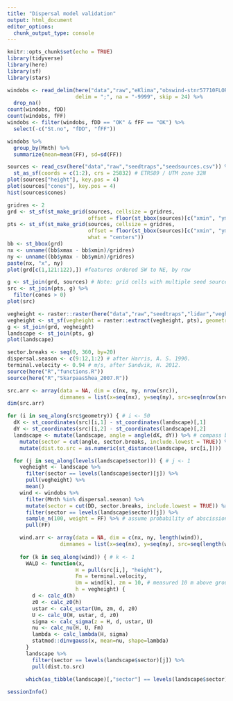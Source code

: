 ```yaml
---
title: "Dispersal model validation"
output: html_document 
editor_options: 
  chunk_output_type: console
---
```


```r
knitr::opts_chunk$set(echo = TRUE)
library(tidyverse)
library(here)
library(sf)
library(stars)
```

```r
windobs <- read_delim(here("data","raw","eKlima","obswind-stnr57710FLORO-20190604.txt"), 
                      delim = ";", na = "-9999", skip = 24) %>% 
  drop_na()
count(windobs, fDD)
count(windobs, fFF)
windobs <- filter(windobs, fDD == "OK" & fFF == "OK") %>% 
  select(-c("St.no", "fDD", "fFF"))

windobs %>% 
  group_by(Mnth) %>% 
  summarize(mean=mean(FF), sd=sd(FF))
```

```r
sources <- read_csv(here("data","raw","seedtraps","seedsources.csv")) %>% 
  st_as_sf(coords = c(1:2), crs = 25832) # ETRS89 / UTM zone 32N
plot(sources["height"], key.pos = 4)
plot(sources["cones"], key.pos = 4)
hist(sources$cones)
```

```r
gridres <- 2
grd <- st_sf(st_make_grid(sources, cellsize = gridres, 
                          offset = floor(st_bbox(sources)[c("xmin", "ymin")])))
pts <- st_sf(st_make_grid(sources, cellsize = gridres,
                          offset = floor(st_bbox(sources)[c("xmin", "ymin")]),
                          what = "centers"))
bb <- st_bbox(grd)
nx <- unname((bb$xmax - bb$xmin)/gridres)
ny <- unname((bb$ymax - bb$ymin)/gridres)
paste(nx, "x", ny)
plot(grd[c(1,121:122),]) #features ordered SW to NE, by row
```

```r
g <- st_join(grd, sources) # Note: grid cells with multiple seed sources are duplicated
src <- st_join(pts, g) %>% 
  filter(cones > 0)
plot(src)

vegheight <- raster::raster(here("data","raw","seedtraps","lidar","vegheight.tif"))
vegheight <- st_sf(vegheight = raster::extract(vegheight, pts), geometry = st_geometry(pts))
g <- st_join(grd, vegheight)
landscape <- st_join(pts, g)
plot(landscape)
```

```r
sector.breaks <- seq(0, 360, by=20)
dispersal.season <- c(9:12,1:2) # after Harris, A. S. 1990.
terminal.velocity <- 0.94 # m/s, after Sandvik, H. 2012.
source(here("R","functions.R"))
source(here("R","SkarpaasShea_2007.R"))

src.arr <- array(data = NA, dim = c(nx, ny, nrow(src)), 
                 dimnames = list(x=seq(nx), y=seq(ny), src=seq(nrow(src))))
dim(src.arr)

for (i in seq_along(src$geometry)) { # i <- 50
  dX <- st_coordinates(src)[i,1] - st_coordinates(landscape)[,1]
  dY <- st_coordinates(src)[i,2] - st_coordinates(landscape)[,2]
  landscape <- mutate(landscape, angle = angle(dX, dY)) %>% # compass bearing FROM landscape TO source (matches wind directions)
    mutate(sector = cut(angle, sector.breaks, include.lowest = TRUE)) %>% 
    mutate(dist.to.src = as.numeric(st_distance(landscape, src[i,])))

  for (j in seq_along(levels(landscape$sector))) { # j <- 1
    vegheight <- landscape %>% 
      filter(sector == levels(landscape$sector)[j]) %>% 
      pull(vegheight) %>% 
      mean()
    wind <- windobs %>% 
      filter(Mnth %in% dispersal.season) %>%
      mutate(sector = cut(DD, sector.breaks, include.lowest = TRUE)) %>%
      filter(sector == levels(landscape$sector)[j]) %>%
      sample_n(100, weight = FF) %>% # assume probability of abscission is directly related to wind speed
      pull(FF)

    wind.arr <- array(data = NA, dim = c(nx, ny, length(wind)), 
                 dimnames = list(x=seq(nx), y=seq(ny), src=seq(length(wind))))
    
    for (k in seq_along(wind)) { # k <- 1
      WALD <- function(x, 
                      H = pull(src[i,], "height"), 
                      Fm = terminal.velocity,
                      Um = wind[k], zm = 10, # measured 10 m above ground at station 
                      h = vegheight) {
        d <- calc_d(h)
        z0 <- calc_z0(h)
        ustar <- calc_ustar(Um, zm, d, z0)
        U <- calc_U(H, ustar, d, z0)
        sigma <- calc_sigma(z = H, d, ustar, U)
        nu <- calc_nu(H, U, Fm)
        lambda <- calc_lambda(H, sigma)
        statmod::dinvgauss(x, mean=nu, shape=lambda)
      }
      landscape %>% 
        filter(sector == levels(landscape$sector)[j]) %>% 
        pull(dist.to.src)
      
      which(as_tibble(landscape)[,"sector"] == levels(landscape$sector)[j])


```


```r
sessionInfo()
```